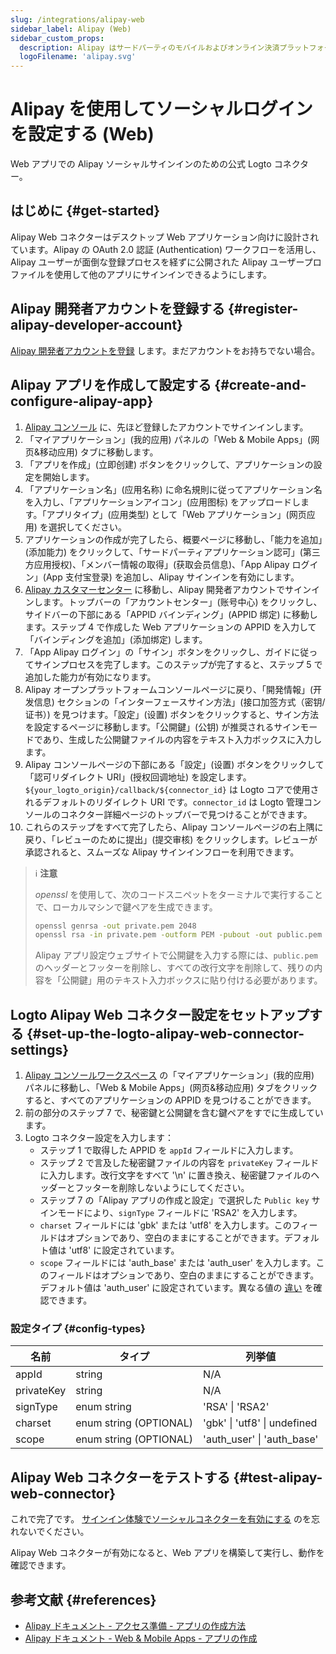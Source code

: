 ```yaml
---
slug: /integrations/alipay-web
sidebar_label: Alipay (Web)
sidebar_custom_props:
  description: Alipay はサードパーティのモバイルおよびオンライン決済プラットフォームです。
  logoFilename: 'alipay.svg'
---
```



# Alipay を使用してソーシャルログインを設定する (Web)

Web アプリでの Alipay ソーシャルサインインのための公式 Logto コネクター。

<GuideTip />

## はじめに \{#get-started}

Alipay Web コネクターはデスクトップ Web アプリケーション向けに設計されています。Alipay の OAuth 2.0 認証 (Authentication) ワークフローを活用し、Alipay ユーザーが面倒な登録プロセスを経ずに公開された Alipay ユーザープロファイルを使用して他のアプリにサインインできるようにします。

## Alipay 開発者アカウントを登録する \{#register-alipay-developer-account}

[Alipay 開発者アカウントを登録](https://certifyweb.alipay.com/certify/reg/guide#/) します。まだアカウントをお持ちでない場合。

## Alipay アプリを作成して設定する \{#create-and-configure-alipay-app}

1. [Alipay コンソール](https://open.alipay.com/) に、先ほど登録したアカウントでサインインします。
2. 「マイアプリケーション」(我的应用) パネルの「Web & Mobile Apps」(网页&移动应用) タブに移動します。
3. 「アプリを作成」(立即创建) ボタンをクリックして、アプリケーションの設定を開始します。
4. 「アプリケーション名」(应用名称) に命名規則に従ってアプリケーション名を入力し、「アプリケーションアイコン」(应用图标) をアップロードします。「アプリタイプ」(应用类型) として「Web アプリケーション」(网页应用) を選択してください。
5. アプリケーションの作成が完了したら、概要ページに移動し、「能力を追加」(添加能力) をクリックして、「サードパーティアプリケーション認可」(第三方应用授权)、「メンバー情報の取得」(获取会员信息)、「App Alipay ログイン」(App 支付宝登录) を追加し、Alipay サインインを有効にします。
6. [Alipay カスタマーセンター](https://b.alipay.com/index2.htm) に移動し、Alipay 開発者アカウントでサインインします。トップバーの「アカウントセンター」(账号中心) をクリックし、サイドバーの下部にある「APPID バインディング」(APPID 绑定) に移動します。ステップ 4 で作成した Web アプリケーションの APPID を入力して「バインディングを追加」(添加绑定) します。
7. 「App Alipay ログイン」の「サイン」ボタンをクリックし、ガイドに従ってサインプロセスを完了します。このステップが完了すると、ステップ 5 で追加した能力が有効になります。
8. Alipay オープンプラットフォームコンソールページに戻り、「開発情報」(开发信息) セクションの「インターフェースサイン方法」(接口加签方式（密钥/证书）) を見つけます。「設定」(设置) ボタンをクリックすると、サイン方法を設定するページに移動します。「公開鍵」(公钥) が推奨されるサインモードであり、生成した公開鍵ファイルの内容をテキスト入力ボックスに入力します。
9. Alipay コンソールページの下部にある「設定」(设置) ボタンをクリックして「認可リダイレクト URI」(授权回调地址) を設定します。`${your_logto_origin}/callback/${connector_id}` は Logto コアで使用されるデフォルトのリダイレクト URI です。`connector_id` は Logto 管理コンソールのコネクター詳細ページのトップバーで見つけることができます。
10. これらのステップをすべて完了したら、Alipay コンソールページの右上隅に戻り、「レビューのために提出」(提交审核) をクリックします。レビューが承認されると、スムーズな Alipay サインインフローを利用できます。

> ℹ️ **注意**
>
> _openssl_ を使用して、次のコードスニペットをターミナルで実行することで、ローカルマシンで鍵ペアを生成できます。
>
> ```bash
> openssl genrsa -out private.pem 2048
> openssl rsa -in private.pem -outform PEM -pubout -out public.pem
> ```
>
> Alipay アプリ設定ウェブサイトで公開鍵を入力する際には、`public.pem` のヘッダーとフッターを削除し、すべての改行文字を削除して、残りの内容を「公開鍵」用のテキスト入力ボックスに貼り付ける必要があります。

## Logto Alipay Web コネクター設定をセットアップする \{#set-up-the-logto-alipay-web-connector-settings}

1. [Alipay コンソールワークスペース](https://open.alipay.com/dev/workspace) の「マイアプリケーション」(我的应用) パネルに移動し、「Web & Mobile Apps」(网页&移动应用) タブをクリックすると、すべてのアプリケーションの APPID を見つけることができます。
2. 前の部分のステップ 7 で、秘密鍵と公開鍵を含む鍵ペアをすでに生成しています。
3. Logto コネクター設定を入力します：
   - ステップ 1 で取得した APPID を `appId` フィールドに入力します。
   - ステップ 2 で言及した秘密鍵ファイルの内容を `privateKey` フィールドに入力します。改行文字をすべて '\n' に置き換え、秘密鍵ファイルのヘッダーとフッターを削除しないようにしてください。
   - ステップ 7 の「Alipay アプリの作成と設定」で選択した `Public key` サインモードにより、`signType` フィールドに 'RSA2' を入力します。
   - `charset` フィールドには 'gbk' または 'utf8' を入力します。このフィールドはオプションであり、空白のままにすることができます。デフォルト値は 'utf8' に設定されています。
   - `scope` フィールドには 'auth_base' または 'auth_user' を入力します。このフィールドはオプションであり、空白のままにすることができます。デフォルト値は 'auth_user' に設定されています。異なる値の [違い](https://opendocs.alipay.com/fw/api/105942) を確認できます。

### 設定タイプ \{#config-types}

| 名前       | タイプ                 | 列挙値                       |
| ---------- | ---------------------- | ---------------------------- |
| appId      | string                 | N/A                          |
| privateKey | string                 | N/A                          |
| signType   | enum string            | 'RSA' \| 'RSA2'              |
| charset    | enum string (OPTIONAL) | 'gbk' \| 'utf8' \| undefined |
| scope      | enum string (OPTIONAL) | 'auth_user' \| 'auth_base'   |

## Alipay Web コネクターをテストする \{#test-alipay-web-connector}

これで完了です。 [サインイン体験でソーシャルコネクターを有効にする](/connectors/social-connectors/#enable-social-sign-in) のを忘れないでください。

Alipay Web コネクターが有効になると、Web アプリを構築して実行し、動作を確認できます。

## 参考文献 \{#references}

- [Alipay ドキュメント - アクセス準備 - アプリの作成方法](https://opendocs.alipay.com/support/01rau6)
- [Alipay ドキュメント - Web & Mobile Apps - アプリの作成](https://opendocs.alipay.com/open/200/105310)
